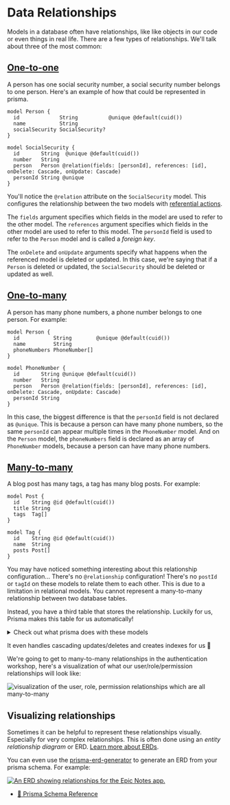 # Data Relationships

Models in a database often have relationships, like like objects in our code or
even things in real life. There are a few types of relationships. We'll talk
about three of the most common:

## [One-to-one](https://www.prisma.io/docs/concepts/components/prisma-schema/relations/one-to-one-relations)

A person has one social security number, a social security number belongs to one
person. Here's an example of how that could be represented in prisma.

```prisma
model Person {
  id             String          @unique @default(cuid())
  name           String
  socialSecurity SocialSecurity?
}

model SocialSecurity {
  id       String  @unique @default(cuid())
  number   String
  person   Person @relation(fields: [personId], references: [id], onDelete: Cascade, onUpdate: Cascade)
  personId String @unique
}
```

You'll notice the `@relation` attribute on the `SocialSecurity` model. This
configures the relationship between the two models with
[referential actions](https://www.prisma.io/docs/concepts/components/prisma-schema/relations/referential-actions).

The `fields` argument specifies which fields in the model are used to refer to
the other model. The `references` argument specifies which fields in the other
model are used to refer to this model. The `personId` field is used to refer to
the `Person` model and is called a _foreign key_.

The `onDelete` and `onUpdate` arguments specify what happens when the referenced
model is deleted or updated. In this case, we're saying that if a `Person` is
deleted or updated, the `SocialSecurity` should be deleted or updated as well.

## [One-to-many](https://www.prisma.io/docs/concepts/components/prisma-schema/relations/one-to-many-relations)

A person has many phone numbers, a phone number belongs to one person. For
example:

```prisma
model Person {
  id           String        @unique @default(cuid())
  name         String
  phoneNumbers PhoneNumber[]
}

model PhoneNumber {
  id       String @unique @default(cuid())
  number   String
  person   Person @relation(fields: [personId], references: [id], onDelete: Cascade, onUpdate: Cascade)
  personId String
}
```

In this case, the biggest difference is that the `personId` field is not
declared as `@unique`. This is because a person can have many phone numbers, so
the same `personId` can appear multiple times in the `PhoneNumber` model.
And on the `Person` model, the `phoneNumbers` field is declared as an array of
`PhoneNumber` models, because a person can have many phone numbers.

## [Many-to-many](https://www.prisma.io/docs/concepts/components/prisma-schema/relations/many-to-many-relations)

A blog post has many tags, a tag has many blog posts. For example:

```prisma
model Post {
  id    String @id @default(cuid())
  title String
  tags  Tag[]
}

model Tag {
  id    String @id @default(cuid())
  name  String
  posts Post[]
}
```

You may have noticed something interesting about this relationship
configuration... There's no `@relationship` configuration! There's no `postId`
or `tagId` on these models to relate them to each other. This is due to a
limitation in relational models. You cannot represent a many-to-many
relationship between two database tables.

Instead, you have a third table that stores the relationship. Luckily for us,
Prisma makes this table for us automatically!

<details>

<summary>Check out what prisma does with these models</summary>

```sql
-- CreateTable
CREATE TABLE "Post" (
    "id" TEXT NOT NULL PRIMARY KEY,
    "title" TEXT NOT NULL
);

-- CreateTable
CREATE TABLE "Tag" (
    "id" TEXT NOT NULL PRIMARY KEY,
    "name" TEXT NOT NULL
);

-- CreateTable
CREATE TABLE "_PostToTag" (
    "A" TEXT NOT NULL,
    "B" TEXT NOT NULL,
    CONSTRAINT "_PostToTag_A_fkey" FOREIGN KEY ("A") REFERENCES "Post" ("id") ON DELETE CASCADE ON UPDATE CASCADE,
    CONSTRAINT "_PostToTag_B_fkey" FOREIGN KEY ("B") REFERENCES "Tag" ("id") ON DELETE CASCADE ON UPDATE CASCADE
);

-- CreateIndex
CREATE UNIQUE INDEX "_PostToTag_AB_unique" ON "_PostToTag"("A", "B");

-- CreateIndex
CREATE INDEX "_PostToTag_B_index" ON "_PostToTag"("B");
```

</details>

It even handles cascading updates/deletes and creates indexes for us 💪

We're going to get to many-to-many relationships in the authentication workshop,
here's a visualization of what our user/role/permission relationships will look
like:

![visualization of the user, role, permission relationships which are all many-to-many](https://github-production-user-asset-6210df.s3.amazonaws.com/1500684/269059610-b7f508d1-fa69-4a43-af00-fdd15e41cbff.png)

## Visualizing relationships

Sometimes it can be helpful to represent these relationships visually.
Especially for very complex relationships. This is often done using an _entity
relationship diagram_ or ERD.
[Learn more about ERDs](https://en.wikipedia.org/wiki/Entity%E2%80%93relationship_model).

You can even use the [prisma-erd-generator](https://github.com/keonik/prisma-erd-generator)
to generate an ERD from your prisma schema. For example:

[![An ERD showing relationships for the Epic Notes app.](https://github-production-user-asset-6210df.s3.amazonaws.com/1500684/255297558-8c4b991a-aca0-44dc-9fb9-8ad4abe9e267.svg)](https://github-production-user-asset-6210df.s3.amazonaws.com/1500684/255297558-8c4b991a-aca0-44dc-9fb9-8ad4abe9e267.svg)

- [📜 Prisma Schema Reference](https://www.prisma.io/docs/reference/api-reference/prisma-schema-reference)

